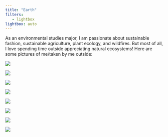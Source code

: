 ```yaml
---
title: "Earth"
filters:
   - lightbox
lightbox: auto
---
```


As an environmental studies major, I am passionate about sustainable fashion, sustainable agriculture, plant ecology, and wildfires. But most of all, I love spending time outside appreciating natural ecosystems! Here are some pictures of me/taken by me outside:

::: {layout="[[1, 1, 1], [1, 1], [1, 1, 1]]"}

![](media/sb_camping.jpeg){group="ENVS"
description="Camping in the mountains of Santa Barbara"}

![](media/santa_cruz.jpeg){group="ENVS"
description="Hiking on Santa Cruz Island"}

![](media/portugal.jpeg){group="ENVS"
description="Lagos, Portugal"}

![](media/new_zealand.jpeg){group="ENVS"
description="Halfway up Mt. Armstrong, New Zealand"}

![](media/sheep.jpeg){group="ENVS"
description="Sheep at Wānaka, New Zealand"}

![](media/glacier.jpeg){group="ENVS"
description="Glacier at the top of Mt. Armstrong, New Zealand"}

![](media/peak.jpeg){group="ENVS"
description="Mountain Peak, New Zealand"}


![](media/hike.jpeg){group="ENVS"
description="hiking, New Zealand"}

:::

